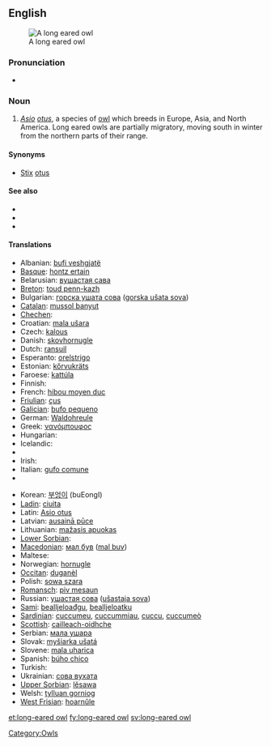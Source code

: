 ==English==
[[Image:CRW 2987.jpg|thumb|A long eared owl]]

===Pronunciation===
* {{a|UK}} {{IPA|/ˌlɒŋɪədˈaʊl/}}

===Noun===
{{en-noun|sg=[[long]]-[[eared]] [[owl]]}}

# ''[[Asio]] [[otus]]'', a species of [[owl]] which breeds in Europe, Asia, and North America. Long eared owls are partially migratory, moving south in winter from the northern parts of their range.

====Synonyms====
* [[Stix]] [[otus]] {{i|former taxonomic name}}

====See also====
* {{pedia}}
* {{specieslite|Asio otus}}
* {{commonslite|Asio otus}}

====Translations====
{{trans-top|Asio otus}}
* Albanian: [[bufi veshgjatë]]
* [[Basque]]: [[hontz ertain]]
* Belarusian: [[вушастая сава]]
* [[Breton]]: [[toud penn-kazh]]
* Bulgarian: [[горска ушата сова]] ([[gorska ušata sova]])
* [[Catalan]]: [[mussol banyut]]
* [[Chechen]]: {{tø|ce|бухIа}}
* Croatian: [[mala ušara]]
* Czech: [[kalous]]
* Danish: [[skovhornugle]]
* Dutch: [[ransuil]] {{m}}
* Esperanto: [[orelstrigo]]
* Estonian: [[kőrvukräts]]
* Faroese: [[kattúla]]
* Finnish: {{t-|fi|sarvipöllö}}
* French: [[hibou moyen duc]] {{m}}
* [[Friulian]]: [[çus]]
* [[Galician]]: [[bufo pequeno]]
* German: [[Waldohreule]] {{f}}
* Greek: [[νανόμπουφος]] '' ''
* Hungarian: {{t-|hu|erdei fülesbagoly}}
* Icelandic: {{t+|is|eyrugla}}
* {{trreq|Indonesian}}
* Irish: {{t-|ga|ceann cait|xs=Irish}}
* Italian: [[gufo comune]] '' ''
* {{trreq|Japanese}}
{{trans-mid}}
* Korean: [[부엉이]] (buEongI)
* [[Ladin]]: [[ciuita]]
* Latin: [[Asio otus]] '' ''
* Latvian: [[ausainā pūce]]
* Lithuanian: [[mažasis apuokas]]
* [[Lower Sorbian]]:
* [[Macedonian]]: [[мал був]] ([[mal buv]])
* Maltese: {{t-|mt|qattus|xs=Maltese}}
* Norwegian: [[hornugle]]
* [[Occitan]]: [[duganèl]]
* Polish: [[sowa szara]] '' ''
* [[Romansch]]: [[piv mesaun]]
* Russian: [[ушастая сова]] ([[ušastaja sova]]) '' ''
* [[Sami]]: [[bealljeloađgu]], [[bealljeloatku]]
* [[Sardinian]]: [[cuccumeu]], [[cuccummiau]], [[cuccu]], [[cuccumeò]]
* [[Scottish]]: [[cailleach-oidhche]]
* Serbian: [[мала ушара]]
* Slovak: [[myšiarka ušatá]]
* Slovene: [[mala uharica]]
* Spanish: [[búho chico]] '' ''
* Turkish: {{t+|tr|kulaklı orman baykuşu}}
* Ukrainian: [[сова вухата]]
* [[Upper Sorbian]]: [[lěsawa]]
* Welsh: [[tylluan gorniog]]
* [[West Frisian]]: [[hoarnûle]]
{{trans-bottom}}

[[Category:Owls]]

[[et:long-eared owl]]
[[fy:long-eared owl]]
[[sv:long-eared owl]]
